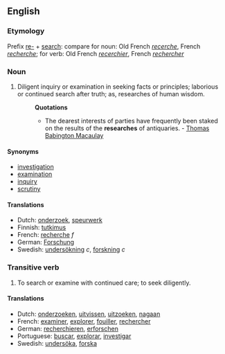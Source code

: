 ==English==
===Etymology===
Prefix [[re-]] + [[search]]: compare for noun: Old French ''[[recerche]]'', French ''[[recherche]]''; for verb: Old French ''[[recerchier]]'', French ''[[rechercher]]''
===Noun===
#Diligent inquiry or examination in seeking facts or principles; laborious or continued search after truth; as, researches of human wisdom.
#:'''Quotations'''
#:*The dearest interests of parties have frequently been staked on the results of the '''researches''' of antiquaries. - [[Thomas Babington Macaulay]]
====Synonyms====
*[[investigation]]
*[[examination]]
*[[inquiry]]
*[[scrutiny]]

====Translations====
*Dutch: [[onderzoek]], [[speurwerk]]
*Finnish: [[tutkimus]]
*French: [[recherche]] ''f''
*German: [[Forschung]]
*Swedish: [[undersökning]] ''c'', [[forskning]] ''c''

===Transitive verb===
#To search or examine with continued care; to seek diligently.
====Translations====
*Dutch: [[onderzoeken]], [[uitvissen]], [[uitzoeken]], [[nagaan]]
*French: [[examiner]], [[explorer]], [[fouiller]], [[rechercher]]
*German: [[recherchieren]], [[erforschen]]
*Portuguese: [[buscar]], [[explorar]], [[investigar]]
*Swedish: [[undersöka]], [[forska]]